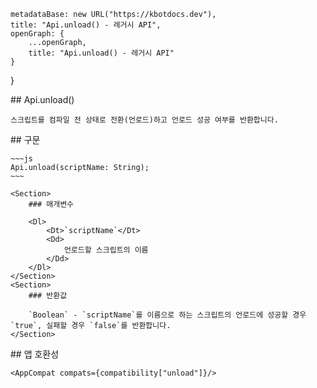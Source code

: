 
    metadataBase: new URL("https://kbotdocs.dev"),
    title: "Api.unload() - 레거시 API",
    openGraph: {
        ...openGraph,
        title: "Api.unload() - 레거시 API"
    }
}

<Section>
    ## Api.unload()

    스크립트를 컴파일 전 상태로 전환(언로드)하고 언로드 성공 여부를 반환합니다.
</Section>
<Section>
    ## 구문

    ~~~js
    Api.unload(scriptName: String);
    ~~~

    <Section>
        ### 매개변수

        <Dl>
            <Dt>`scriptName`</Dt>
            <Dd>
                언로드할 스크립트의 이름
            </Dd>
        </Dl>
    </Section>
    <Section>
        ### 반환값

        `Boolean` - `scriptName`를 이름으로 하는 스크립트의 언로드에 성공할 경우 `true`, 실패할 경우 `false`를 반환합니다.
    </Section>
</Section>
<Section>
    ## 앱 호환성

    <AppCompat compats={compatibility["unload"]}/>
</Section>
